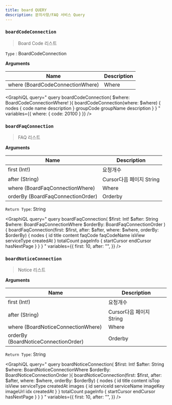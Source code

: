 ```yaml
---
title: board QUERY
description: 문의사항/FAQ 서비스 Query
---
```



### `boardCodeConnection`
> Board Code 리스트

`Type` : <Link to="/object/board/#BoardCodeConnection/">BoardCodeConnection</Link>

**Arguments**

| Name | Description |
| -------- | -------- | 
| where (<Link to="/input/board/#BoardCodeConnectionWhere">BoardCodeConnectionWhere</Link>)  |  Where  | 


<GraphiQL
  query="
  query boardCodeConnection(
    $where: BoardCodeConnectionWhere!
  ){
    boardCodeConnection(where: $where) {
      nodes {
        code
        name
        description
      }
      groupCode
      groupName
      description
    }
  }
  "
  variables={{
    where: {
      code: 20100
    }
  }}
/>

### `boardFaqConnection`
> FAQ 리스트


**Arguments**

| Name | Description |
| -------- | -------- | 
| first (Int!)  | 요청개수   | 
| after (String) | Cursor다음 페이지 String | 
| where (<Link to="/input/board/#BoardFaqConnectionWhere">BoardFaqConnectionWhere</Link>)  |  Where  | 
| orderBy (<Link to="/input/board/#BoardFaqConnectionOrder">BoardFaqConnectionOrder</Link>)  |  Orderby  | 

`Return Type`: String


<GraphiQL
  query="
  query boardFaqConnection(
    $first: Int!
    $after: String
    $where: BoardFaqConnectionWhere
    $orderBy: BoardFaqConnectionOrder
  ){
    boardFaqConnection(first: $first, after: $after, where: $where, orderBy: $orderBy) {
      nodes {
        id
        title
        content
        faqCode
        faqCodeName
        isView
        serviceType
        createdAt
      }
      totalCount
      pageInfo {
        startCursor
        endCursor
        hasNextPage
      }
    }
  }
  "
  variables={{
    first: 10,
    after: "",
  }}
/>

### `boardNoticeConnection`
> Notice 리스트

**Arguments**

| Name | Description |
| -------- | -------- | 
| first (Int!)  | 요청개수   | 
| after (String) | Cursor다음 페이지 String | 
| where (<Link to="/input/board/#BoardNoticeConnectionWhere">BoardNoticeConnectionWhere</Link>)  |  Where  | 
| orderBy (<Link to="/input/board/#BoardNoticeConnectionOrder">BoardNoticeConnectionOrder</Link>)  |  Orderby  | 

`Return Type`: String

<GraphiQL
  query="
  query boardNoticeConnection(
    $first: Int!
    $after: String
    $where: BoardNoticeConnectionWhere
    $orderBy: BoardNoticeConnectionOrder
  ){
    boardNoticeConnection(first: $first, after: $after, where: $where, orderBy: $orderBy) {
      nodes {
        id
        title
        content
        isTop
        isView
        serviceType
        createdAt
        images {
          id
          serviceId
          serviceName
          imageKey
          imageUrl
          idx
          createdAt
        }
      }
      totalCount
      pageInfo {
        startCursor
        endCursor
        hasNextPage
      }
    }
  }
  "
  variables={{
    first: 10,
    after: "",
  }}
/>